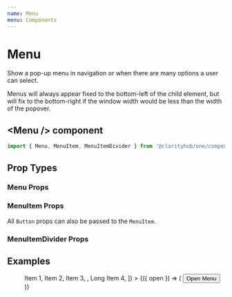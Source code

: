 ```yaml
---
name: Menu
menu: Components
---
```



# Menu

Show a pop-up menu in navigation or when there are many options
a user can select.

Menus will always appear fixed to the bottom-left of the child
element, but will fix to the bottom-right if the window width
would be less than the width of the popover.

## \<Menu /\> component

```js
import { Menu, MenuItem, MenuItemDivider } from '@clarityhub/one/components/Menu';
```

## Prop Types

### Menu Props

<PropsTable of={Menu} />

### MenuItem Props

All `Button` props can also be passed to the `MenuItem`.

<PropsTable of={MenuItem} />

### MenuItemDivider Props

<PropsTable of={MenuItemDivider} />

## Examples

<Playground>
    <Menu
        items={[
            <MenuItem>Item 1</MenuItem>,
            <MenuItem>Item 2</MenuItem>,
            <MenuItem>Item 3</MenuItem>,
            <MenuItemDivider />,
            <MenuItem>Long Item 4</MenuItem>,
        ]}
    >
        {({ open }) => (
            <Button onClick={open}>Open Menu</Button>
        )}
    </Menu>
</Playground>